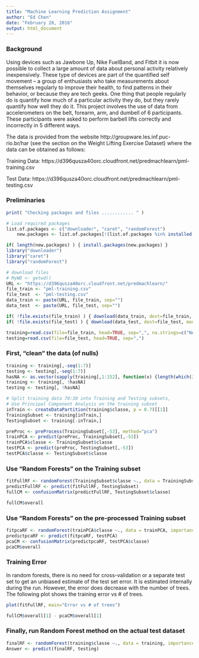 ---
title: "Machine Learning Prediction Assignment"
author: "Ed Chen"
date: "February 28, 2016"
output: html_document
---


### Background

Using devices such as Jawbone Up, Nike FuelBand, and Fitbit it is now possible to collect a large amount of data about personal activity relatively inexpensively. These type of devices are part of the quantified self movement – a group of enthusiasts who take measurements about themselves regularly to improve their health, to find patterns in their behavior, or because they are tech geeks. One thing that people regularly do is quantify how much of a particular activity they do, but they rarely quantify how well they do it. This project involves the use of data from accelerometers on the belt, forearm, arm, and dumbell of 6 participants. These participants were asked to perform barbell lifts correctly and incorrectly in 5 different ways. 

The data is provided from the website 
http://groupware.les.inf.puc-rio.br/har 
(see the section on the Weight Lifting Exercise Dataset) 
where the data can be obtained as follows:

Training Data:
https://d396qusza40orc.cloudfront.net/predmachlearn/pml-training.csv

Test Data:
https://d396qusza40orc.cloudfront.net/predmachlearn/pml-testing.csv



### Preliminaries

```{r}
print( "Checking packages and files ............ " )

# Load required packages 
list.of.packages <- c("downloader", "caret", "randomForest")
    new.packages <- list.of.packages[!(list.of.packages %in% installed.packages()[,"Package"])]

if( length(new.packages) ) { install.packages(new.packages) }
library("downloader")
library("caret")
library("randomForest")

# download files
# MyWD <- getwd()
URL <- "https://d396qusza40orc.cloudfront.net/predmachlearn/"
file_train <- "pml-training.csv"
file_test  <- "pml-testing.csv"
data_train <- paste(URL, file_train, sep="")
data_test  <- paste(URL, file_test, sep="")

if( !file.exists(file_train) ) { download(data_train, dest=file_train, mode="wb") }
if( !file.exists(file_test) ) { download(data_test, dest=file_test, mode="wb") } 

training=read.csv(file=file_train, head=TRUE, sep=",", na.strings=c("NA","#DIV/0!",""))
testing=read.csv(file=file_test, head=TRUE, sep=",")
```

### First, "clean" the data (of nulls) 
```{r}
training <- training[,-seq(1:7)]
testing <- testing[,-seq(1:7)]
hasNA <- as.vector(sapply(training[,1:152], function(x) {length(which(is.na(x)))!=0} ))
training <- training[, !hasNA]
testing <- testing[, !hasNA]

# Split training data 70:30 into Training and Testing subsets,
# Use Principal Component Analysis on the training subset
inTrain <- createDataPartition(training$classe, p = 0.7)[[1]]
TrainingSubset <- training[inTrain,]
TestingSubset <- training[-inTrain,]

preProc <- preProcess(TrainingSubset[,-53], method="pca")
trainPCA <- predict(preProc, TrainingSubset[,-53])
trainPCA$classe <- TrainingSubset$classe
testPCA <- predict(preProc, TestingSubset[,-53])
testPCA$classe <- TestingSubset$classe
```

### Use "Random Forests" on the Training subset 
```{r}
fitFullRF <- randomForest(TrainingSubset$classe ~., data = TrainingSubset,importance = TRUE)
predictFullRF <- predict(fitFullRF, TestingSubset)
fullCM <- confusionMatrix(predictFullRF, TestingSubset$classe)

fullCM$overall
```

### Use "Random Forests" on the pre-processed Training subset
```{r}
fitpcaRF <- randomForest(trainPCA$classe ~., data = trainPCA, importance = TRUE)
predictpcaRF <- predict(fitpcaRF, testPCA)
pcaCM <- confusionMatrix(predictpcaRF, testPCA$classe)
pcaCM$overall
```

### Training Error
In random forests, there is no need for cross-validation or a separate test set to get an unbiased estimate of the test set error. It is estimated internally during the run. However, the error does decrease with the number of trees. The following plot shows the
training error vs # of trees.

```{r}
plot(fitFullRF, main="Error vs # of trees")
```

```{r}
fullCM$overall[1] - pcaCM$overall[1]
```

### Finally, run Random Forest method on the actual test dataset
```{r}
finalRF <- randomForest(training$classe ~., data = training, importance = TRUE)
Answer <- predict(finalRF, testing)
```
